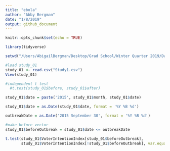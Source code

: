 ```yaml
---
title: "ebola"
author: "Abby Bergman"
date: "1/8/2019"
output: github_document
---
```


```r
knitr::opts_chunk$set(echo = TRUE)

library(tidyverse)
```

```r
setwd("/Users/AbigailBergman/Desktop/Grad School/Winter Quarter 2019/Data Science/datascience_repo/week_01")
```

```r
#load study_01
study_01 <- read.csv("Study1.csv")
View(study_01)
```

```r
#independent t test
  #t.test(study_01$before, study_01$after)

study_01$date = paste('2015', study_01$month, study_01$date)

study_01$date = as.Date(study_01$date, format = '%Y %B %d')

outbreakDate = as.Date('2015 September 30', format = '%Y %B %d')

#make before vector
study_01$beforeOutbreak = study_01$date <= outbreakDate

t.test(study_01$VoterIntentionIndex[study_01$beforeOutbreak],
       study_01$VoterIntentionIndex[!study_01$beforeOutbreak], var.equal = TRUE)


```